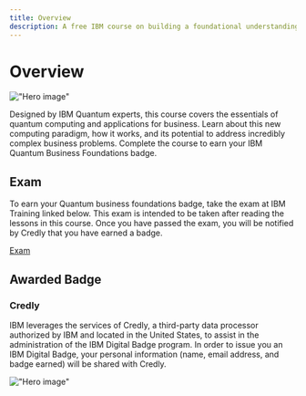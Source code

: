 ```yaml
---
title: Overview
description: A free IBM course on building a foundational understanding of quantum computing, technology, and applications for business.
---
```


# Overview

!["Hero image"](/learning/images/courses/quantum-business-foundations/hero.avif)

Designed by IBM Quantum experts, this course covers the essentials of quantum computing and applications for business. Learn about this new computing paradigm, how it works, and its potential to address incredibly complex business problems. Complete the course to earn your IBM Quantum Business Foundations badge.

## Exam

To earn your Quantum business foundations badge, take the exam at IBM Training linked below. This exam is intended to be taken after reading the lessons in this course. Once you have passed the exam, you will be notified by Credly that you have earned a badge.

[Exam](/learning/courses/quantum-business-foundations/exam)

## Awarded Badge

### Credly

IBM leverages the services of Credly, a third-party data processor authorized by IBM and located in the United States, to assist in the administration of the IBM Digital Badge program. In order to issue you an IBM Digital Badge, your personal information (name, email address, and badge earned) will be shared with Credly.

!["Hero image"](/learning/images/courses/quantum-business-foundations/badge.avif)